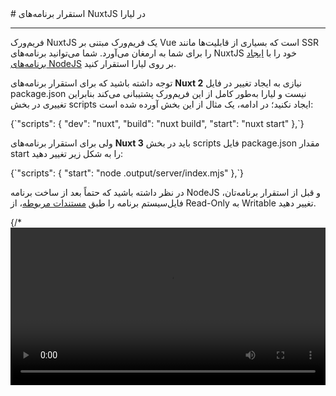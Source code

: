 

<Layout>
<Head>
<title>مستندات استقرار برنامه‌های NuxtJS - لیارا</title>
<meta property="og:title" content="مستندات خدمات رایانش ابری لیارا" />
<meta property="og:description" content="مستندات مربوط به نحوه استقرار برنامه‌های NuxtJS در پلتفرم NodeJS در لیارا"  />
</Head>
# استقرار برنامه‌های NuxtJS در لیارا
<hr className="mb-2" />

فریم‌ورک NuxtJS یک فریم‌ورک مبتنی بر Vue است که بسیاری از قابلیت‌ها مانند SSR را برای شما به ارمغان می‌آورد. شما می‌توانید برنامه‌های NuxtJS خود را با <a href="../../how-tos/create-app" className="text-[#2196f3] ">ایجاد برنامه‌های NodeJS</a> بر روی لیارا استقرار کنید.

توجه داشته باشید که برای استقرار برنامه‌های <b>Nuxt 2</b> نیازی به ایجاد تغییر در فایل <Important>package.json </Important>نیست و لیارا به‌طور کامل از این فریم‌ورک پشتیبانی می‌کند بنابراین تغییری در بخش <Important>scripts</Important> ایجاد نکنید؛ در ادامه، یک مثال از این بخش آورده شده است:

<div className="h-2" />
<div dir='ltr'>
    <Highlight className="json">
        {`"scripts": {
    "dev": "nuxt",
    "build": "nuxt build",
    "start": "nuxt start"
},`}
    </Highlight>
</div>
<div className="h-2" />

ولی برای استقرار برنامه‌های <b>Nuxt 3</b> باید در بخش <Important>scripts</Important> فایل <Important>package.json</Important> مقدار <Important>start</Important> را به شکل زیر تغییر دهید:
<div className="h-2" />
<div dir='ltr'>
    <Highlight className="json">
        {`"scripts": {
    "start": "node .output/server/index.mjs"
},`}
    </Highlight>
</div>
<div className="h-2" />

<Alert variant="info">
<p>
    در نظر داشته باشید که حتماً بعد از ساخت برنامه NodeJS و قبل از استقرار برنامه‌تان، فایل‌سیستم برنامه را طبق <a href="/paas/details/file-system/#how-to-make-fs-writable" className="text-[#2196f3]">مستندات مربوطه</a>، از Read-Only به Writable تغییر دهید.
</p>
</Alert>


<Section id="deploy" title="استقرار برنامه" />
<Tabs 
    tabs={["Liara Console", "Liara CLI"]} 
    content={[
    <>
    {/* 
    <video
        src="https://media.liara.ir/nuxtjs/nuxtjs-desktop.mp4"
        controls="controls"
        className="block w-full"
        width="100%"
    />
    <br />
    */}
    
    <p>
    در نهایت کافیست تا برنامه خود را با کنسول و پورت 3000، در لیارا آپلود کنید و عملیات استقرار را انجام دهید تا برنامه با موفقیت در لیارا مستقر شود.
    </p>
    </>,

    <>
        <video
        src="https://media.liara.ir/nuxtjs/nuxtjs-cli.mp4"
        controls="controls"
        className="block w-full"
        width="100%"
    />
    <br />
    <p>
    در نهایت کافیست تا دستور زیر را اجرا کنید تا برنامه شما در لیارا مستقر شود:
    </p>
    <div className="h-2" />
    <div dir='ltr'>
        <Highlight className="bash">
            {`liara deploy --port=3000 --platform=node`}
        </Highlight>
    </div>
    <div className="h-2" />
    </>,

]} 
/>


<Section id="set-envs" title="تنظیم متغیرها در برنامه NuxtJS"/>

یکی از بهترین روش‌ها برای تنظیم پویای متغیرهای محیطی بدون نیاز به اجرای مجدد دستور <Important>npm run build</Important>، استفاده از روش زیر است: 
<div className="h-2" />

۱. فرض کنید که قصد دارید از یک متغیر به نام <Important>API_BASE</Important> به‌صورت public (در دسترس در فرانت‌اند) و از یک متغیر به نام <Important>API_SECRET</Important> به صورت private (در دسترس فقط برای بک‌اند)، استفاده کنید. بنابراین در ابتدا، باید 
در فایل <Important>nuxt.config</Important> خود، قطعه کد زیر را قرار دهید: 

<div className="h-2" />
<div dir='ltr'>
    <Highlight className="bash">
        {`export default defineNuxtConfig({
          runtimeConfig: {
            apiSecret: '',
            public: {
              apiBase: '', 
            }
          },
        })`}
    </Highlight>
</div>
<div className="h-2" />
به شکل فوق، متغیرهای محیطی در برنامه شناخته می‌شوند. 
<div className="h-2" />


۲. در ادامه، باید متغیرهای <Important>NUXT_PUBLIC_API_BASE</Important> و <Important>NUXT_API_SECRET</Important> را به همراه مقادیرشان، طبق <a href="/paas/details/envs/#add-envs" className="text-[#2196f3]">مستندات تنظیم متغیر محیطی</a>، به برنامه خود در لیارا، اضافه کنید. 
<div className="h-2" />

در NuxtJS، باید قوانین زیر را برای متغیرهای public رعایت کنید:

<div className="h-2" />
<ul>
<li>متغیرها باید با عبارت <Important>NUXT_PUBLIC</Important> شروع شوند</li>
<li>تمامی حروف متغیرها، UPPERCASE (حروف انگلیسی بزرگ) باشند</li>
<li>در صورتی که متغیر چندکلمه‌ای است، به جای ساختار camelCase، قبل از شروع هر کلمه جدید، علامت <Important>_</Important> گذاشته شود</li>
</ul>
<div className="h-2" />
مثال: 

<div className="h-2" />
<div dir='ltr'>
    <Highlight className="bash">
        {`apiBase --> NUXT_PUBLIC_API_BASE
myOwnVar --> NUXT_PUBLIC_MY_OWN_VAR
some --> NUXT_PUBLIC_SOME`}
    </Highlight>
</div>
<div className="h-2" />

همچنین، باید قوانین زیر را برای متغیرهای private رعایت کنید:


<div className="h-2" />
<ul>
<li>متغیرها باید با عبارت <Important>NUXT</Important> شروع شوند</li>
<li>تمامی حروف متغیرها، UPPERCASE (حروف انگلیسی بزرگ) باشند</li>
<li>در صورتی که متغیر چندکلمه‌ای است، به جای ساختار camelCase، قبل از شروع هر کلمه جدید، علامت <Important>_</Important> گذاشته شود</li>
</ul>
<div className="h-2" />
مثال: 

<div className="h-2" />
<div dir='ltr'>
    <Highlight className="bash">
        {`apiBase --> NUXT_API_BASE
myOwnVar --> NUXT_MY_OWN_VAR
some --> NUXT_SOME`}
    </Highlight>
</div>
<div className="h-2" />

بعد از انجام کارهای فوق، می‌توانید از متغیر محیطی در برنامه خود استفاده کنید
و در صورت نیاز، تنها کافیست تا متغیر محیطی را تغییر دهید و دیگر نیازی به build مجدد برنامه، نخواهد بود. 

<br />
<video
    src="https://media.liara.ir/nuxtjs/set-envs.mp4"
    controls="controls"
    className="block w-full"
    width="100%"
/>



<br />
<Alert variant="success">
<p>
همچنین بخوانید: <a href="/paas/static/related-apps/nuxtjs" className="text-[#2196f3] ">استفاده از قابلیت Static Site Generation در برنامه‌های NuxtJS</a>
</p>
</Alert>
<Alert variant="success">
<p>
همچنین بخوانید: <a href="../../fix-common-errors/cors-error/nuxtjs" className="text-[#2196f3] ">رفع خطای CORS در فریم‌ورک NuxtJS</a>
</p>
</Alert>

</Layout>